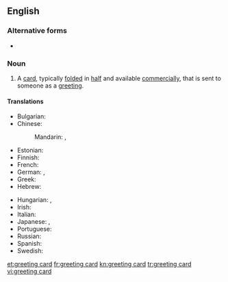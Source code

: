 ==English==

===Alternative forms===
* {{l|en|greetings card}}

===Noun===
{{en-noun}}

# A [[card]], typically [[fold]]ed in [[half]] and available [[commercially]], that is sent to someone as a [[greeting]]. {{translation only}}

====Translations====
{{trans-top|card sent as a greeting}}
* Bulgarian: {{t|bg|поздравителна картичка|f|tr=pozdravítelna kártička|sc=Cyrl}}
* Chinese:
*: Mandarin: {{t+|cmn|賀卡|sc=Hani}}, {{t|cmn|贺卡|tr=hèkǎ|sc=Hani}}
* Estonian: {{t+|et|õnnitluskaart}}
* Finnish: {{t|fi|onnittelukortti}}
* French: {{t+|fr|carte de vœux|f}}
* German: {{t|de|Glückwunschkarte|f}}, {{t|de|Grußkarte|f}}
* Greek: {{t|el|ευχετήρια κάρτα|f}}
* Hebrew: {{t+|he|כרטיס ברכה|sc=Hebr|tr=kartis bracha}}
{{trans-mid}}
* Hungarian: {{t|hu|üdvözlőlap}}, {{t|hu|üdvözlőkártya}}
* Irish: {{t|ga|cárta beannachta|m}}
* Italian: {{t|it|cartolina di auguri|f}}
* Japanese: {{t|ja|グリーティングカード|tr=gurītingukādo|sc=Jpan}}, {{t|ja|挨拶状|tr=aisatsu-jō|sc=Jpan}}
* Portuguese: {{t+|pt|cartão|m}}
* Russian: {{t|ru|поздрави́тельная откры́тка|f}}
* Spanish: {{t|es|tarjeta de felicitación|f}}
* Swedish: {{t|sv|gratulationskort|n}}
{{trans-bottom}}

[[et:greeting card]]
[[fr:greeting card]]
[[kn:greeting card]]
[[tr:greeting card]]
[[vi:greeting card]]